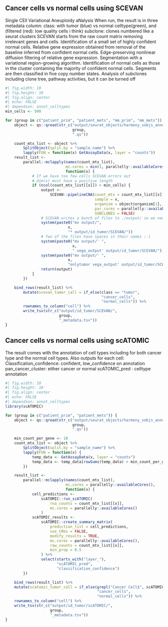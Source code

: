 ## Cancer cells vs normal cells using SCEVAN
Single CEll Variational Aneuploidy aNalysis
When run, the result is in three metadata column:
class: with tumor (blue) vs normal celltype(green), and (filtered (red): low quality cells i think)
subclone: clones numbered like a seurat clusters
SCEVAN starts from the raw count matrix removing irrelevant genes and cells.
Identification of a small set of highly confident normal cells.
Relative gene expression obtained from removal of the baseline inferred from confident normal cells.
Edge-preserving nonlinear diffusion filtering of relative gene expression.
Segmentation with a variational region-growing algorithm.
Identification of normal cells as those in the cluster containing the majority of confident normal cells.
Segments are then classified in five copy number states.
Analysis of subclones including clone tree, pathway activities, but it can be turned off

```r
#| fig.width: 10
#| fig.height: 10
#| fig.align: center
#| echo: FALSE
#| dependson: annot_celltypes
min_cells <- 500

for (group in c("patient_prim", "patient_mets", "mm_prim", "mm_mets")) {
    object <- qs::qread(str_c("output/seurat_objects/harmony_sobjs_annot/",
                              group,
                              ".qs"))

    count_mtx_list <- object %>%
        SplitObject(split.by = "sample_name") %>%
        lapply(FUN = function(x) GetAssayData(x, layer = "counts"))
    result_list <-
        parallel::mclapply(names(count_mtx_list),
                           mc.cores = min(1, parallelly::availableCores()),
                           function(x) {
            # If we have too few cells SCEVAN errors out
            # dim(x) must have a positive length
            if (ncol(count_mtx_list[[x]]) > min_cells) {
                output <-
                    SCEVAN::pipelineCNA(count_mtx = count_mtx_list[[x]],
                                        sample = x,
                                        organism = object$organism[1],
                                        par_cores = parallelly::availableCores(),
                                        SUBCLONES = FALSE)
                # SCEVAN writes a bunch of files to ./output/ so we need to move them
                system(paste0("mv output/",
                            x,
                            "* output/id_tumor/SCEVAN/"))
                # Two of the files have spaces in their names :-|
                system(paste0("mv output/' ",
                              x,
                              " vega_output' output/id_tumor/SCEVAN/"))
                system(paste0("mv output/' ",
                            x,
                            "onlytumor vega_output' output/id_tumor/SCEVAN/"))
                return(output)
            }
        })

    bind_rows(result_list) %>%
        mutate(scevan_tumor_call = if_else(class == "tumor",
                                           "cancer_cells",
                                           "normal_cells")) %>%
        rownames_to_column("cell") %>%
        write_tsv(str_c("output/id_tumor/SCEVAN/",
                        group,
                        "_metadata.tsv"))
}
```

## Cancer cells vs normal cells using scATOMIC
The result comes with the annotation of cell types including for both cancer type
and the normal cell types. Also outputs for each cell:
Classification_confidence: confident, low_confidence on annotation
pan_cancer_cluster: either cancer or normal
scATOMIC_pred : celltype annotation
```r
#| fig.width: 10
#| fig.height: 10
#| fig.align: center
#| echo: FALSE
#| dependson: annot_celltypes
library(scATOMIC)

for (group in c("patient_prim", "patient_mets")) {
    object <- qs::qread(str_c("output/seurat_objects/harmony_sobjs_annot/",
                              group,
                              ".qs"))

    min_count_per_gene <- 10
    count_mtx_list <- object %>%
        SplitObject(split.by = "sample_name") %>%
        lapply(FUN = function(x) {
            temp_data <- GetAssayData(x, layer = "counts")
            temp_data <- temp_data[rowSums(temp_data) > min_count_per_gene, ]
        })

    result_list <-
        parallel::mclapply(names(count_mtx_list),
                           mc.cores = parallelly::availableCores(),
                           function(x) {
            cell_predictions <-
                scATOMIC::run_scATOMIC(
                    rna_counts = count_mtx_list[[x]],
                    mc.cores = parallelly::availableCores()
                )
            scATOMIC_results <-
                scATOMIC::create_summary_matrix(
                    prediction_list = cell_predictions,
                    use_CNVs = FALSE,
                    modify_results = TRUE,
                    mc.cores = parallelly::availableCores(),
                    raw_counts = count_mtx_list[[x]],
                    min_prop = 0.5
                ) %>%
                select(starts_with("layer_"),
                       "scATOMIC_pred",
                       "classification_confidence")
        })

    bind_rows(result_list) %>%
    mutate(scatomic_tumor_call = if_else(grepl("Cancer Cell$", scATOMIC_pred),
                                         "cancer_cells",
                                         "normal_cells")) %>%
    rownames_to_column("cell") %>%
    write_tsv(str_c("output/id_tumor/scATOMIC/",
                    group,
                    "_metadata.tsv"))
}
```

